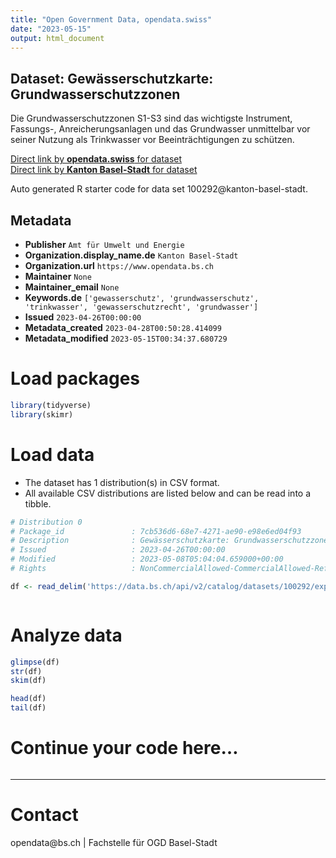 ```yaml
---
title: "Open Government Data, opendata.swiss"
date: "2023-05-15"
output: html_document
---
```


## Dataset: Gewässerschutzkarte: Grundwasserschutzzonen

Die Grundwasserschutzzonen S1-S3 sind das wichtigste Instrument, Fassungs-, Anreicherungsanlagen und das Grundwasser unmittelbar vor seiner Nutzung als Trinkwasser vor Beeinträchtigungen zu schützen.

[Direct link by **opendata.swiss** for dataset](https://opendata.swiss/de/dataset/gewasserschutzkarte-grundwasserschutzzonen)<br>
[Direct link by **Kanton Basel-Stadt** for dataset](https://data.bs.ch/explore/dataset/100292/)

Auto generated R starter code for data set 100292@kanton-basel-stadt.

## Metadata

- **Publisher** `Amt für Umwelt und Energie`
- **Organization.display_name.de** `Kanton Basel-Stadt`
- **Organization.url** `https://www.opendata.bs.ch`
- **Maintainer** `None`
- **Maintainer_email** `None`
- **Keywords.de** `['gewasserschutz', 'grundwasserschutz', 'trinkwasser', 'gewasserschutzrecht', 'grundwasser']`
- **Issued** `2023-04-26T00:00:00`
- **Metadata_created** `2023-04-28T00:50:28.414099`
- **Metadata_modified** `2023-05-15T00:34:37.680729`


# Load packages

```r

library(tidyverse)
library(skimr)

```

# Load data

-   The dataset has 1 distribution(s) in CSV format.
-   All available CSV distributions are listed below and can be read into a tibble.

```r

# Distribution 0
# Package_id               : 7cb536d6-68e7-4271-ae90-e98e6ed04f93
# Description              : Gewässerschutzkarte: Grundwasserschutzzonen (csv)
# Issued                   : 2023-04-26T00:00:00
# Modified                 : 2023-05-08T05:04:04.659000+00:00
# Rights                   : NonCommercialAllowed-CommercialAllowed-ReferenceRequired

df <- read_delim('https://data.bs.ch/api/v2/catalog/datasets/100292/exports/csv')



```

# Analyze data

```r

glimpse(df)
str(df)
skim(df)

head(df)
tail(df)

```

# Continue your code here...

```r

```

------------------------------------------------------------------------

# Contact

opendata@bs.ch | Fachstelle für OGD Basel-Stadt
